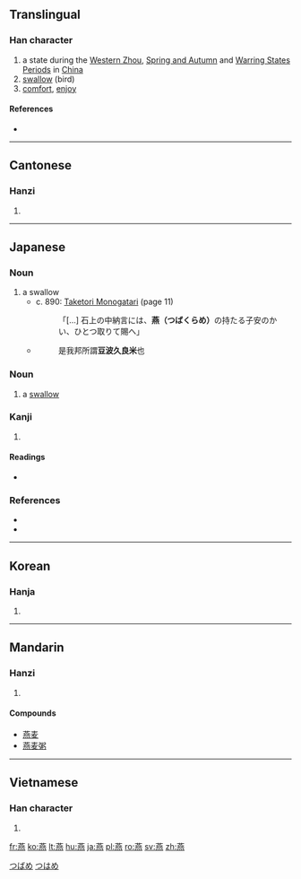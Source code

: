 {{also|鷰}}
==Translingual==
{{stroke order|type=animate}}

===Han character===
{{Han char|rn=86|rad=火|as=12|sn=16|four=4433<sub>1</sub>|canj=廿中心火 (TLPF)}}

# a state during the [[w:Western Zhou|Western Zhou]], [[w:Spring and Autumn|Spring and Autumn]] and [[w:Warring States Period|Warring States Periods]] in [[China]]
# [[swallow]] (bird)
# [[comfort]], [[enjoy]]

====References====
* {{Han ref|kx=0683.160|dkj=19429|dj=1095.130|hdz=32239.060|uh=71D5|ud=29141|bh=BF50|bd=48976}}

----

==Cantonese==

===Hanzi===
{{yue-hanzi|jyut=|y=[[yin1]], [[yin3]]}}

# {{defn|Cantonese|sort=火12}}

----

==Japanese==

===Noun===
{{ja-noun|k|hira=つばくらめ|rom=tsubakurame|hidx=つはくらめ}}

# a swallow
#* c. 890: [[w:Taketori Monogatari|Taketori Monogatari]] (page 11)
#*: 「[...] 石上の中納言には、'''燕（つばくらめ）'''の持たる子安のかい、ひとつ取りて賜へ」
#* {{RQ:Wamyō Ruijushō|7|29}}
#*: 是我邦所謂'''豆波久良米'''也

===Noun===
{{ja-noun|k|hira=つばめ|rom=tsubame}}

# a [[swallow]]

[[Category:ja:Birds|つばめ]]

===Kanji===
{{ja-kanji|grade=|rs=火12}}

# {{defn|Japanese|sort=火12}}

====Readings====
* {{ja-readings|on=[[えん]] (en)|kun=[[つばめ]] (tsubame)}}

===References===

* {{reference-book
  | last = Horiuchi
  | first = Hideaki
  | coauthors = Ken Akiyama
  | title = [[w:Taketori Monogatari|Taketori Monogatari]] , [[w:Ise Monogatari|Ise Monogatari]]
  | publisher = [[w:Iwanami Shoten Publishing|Iwanami Shoten]]
  | date = 1997
  | location = Tōkyō
  | id = ISBN 4-00-240017-4
  }}
* {{R:Wamyō Ruijushō}}
[[Category:ja:Birds|つはめ]]

----

==Korean==

===Hanja===
{{ko-hanja|hangeul=연|eumhun=|rv=yeon|mr=yŏn|y=yen}}

# {{defn|Korean|sort=火12}}

----

==Mandarin==

===Hanzi===
{{cmn-hanzi|pin=[[yān]] ([[yan1]]), [[yàn]] ([[yan4]])|wg=[[yen1|yen<sup>1</sup>]], [[yen4|yen<sup>4</sup>]]}}

# {{defn|Mandarin|sort=火12}}

====Compounds====
* [[燕麦]]
* [[燕麦粥]]

----

==Vietnamese==

===Han character===
{{vi-hantu|[[yến]], [[én]], [[yên]]|rs=火12}}

# {{defn|Vietnamese|sort=火12}}

[[fr:燕]]
[[ko:燕]]
[[lt:燕]]
[[hu:燕]]
[[ja:燕]]
[[pl:燕]]
[[ro:燕]]
[[sv:燕]]
[[zh:燕]]